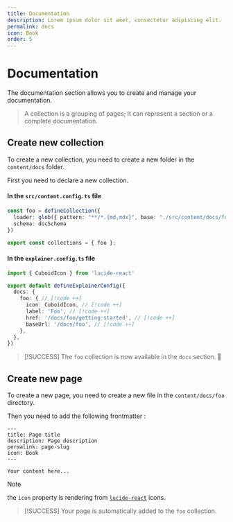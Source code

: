 ```yaml
---
title: Documentation
description: Lorem ipsum dolor sit amet, consectetur adipiscing elit.
permalink: docs
icon: Book
order: 5
---
```


# Documentation

The documentation section allows you to create and manage your documentation.

> A collection is a grouping of pages; it can represent a section or a complete documentation.

## Create new collection

To create a new collection, you need to create a new folder in the `content/docs` folder.

First you need to declare a new collection.

#### In the `src/content.config.ts` file

```ts
const foo = defineCollection({
  loader: glob({ pattern: "**/*.{md,mdx}", base: "./src/content/docs/foo" }),
  schema: docSchema
})

export const collections = { foo };
```

#### In the `explainer.config.ts` file

```ts
import { CuboidIcon } from 'lucide-react'

export default defineExplainerConfig({
  docs: {
    foo: { // [!code ++]
      icon: CuboidIcon, // [!code ++]
      label: 'Foo', // [!code ++]
      href: '/docs/foo/getting-started', // [!code ++]
      baseUrl: '/docs/foo', // [!code ++]
    },
  },
})
```

> [!SUCCESS]
> The `foo` collection is now available in the `docs` section. 🚀

## Create new page

To create a new page, you need to create a new file in the `content/docs/foo` directory.

Then you need to add the following frontmatter :

```mdx
---
title: Page title
description: Page description
permalink: page-slug
icon: Book
---

Your content here...
```

> [!NOTE]
> the `icon` property is rendering from [`lucide-react`](https://lucide.dev/icons/) icons.

> [!SUCCESS]
> Your page is automatically added to the `foo` collection.